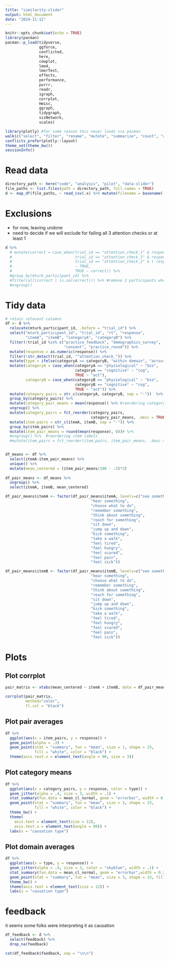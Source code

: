 ```yaml
---
title: "similarity-slider"
output: html_document
date: "2024-11-12"
---
```


```r
knitr::opts_chunk$set(echo = TRUE)
library(pacman)
pacman::p_load(tidyverse,
               ggforce,
               conflicted,
               here,
               cowplot,
               lme4,
               lmerTest,
               effects,
               performance,
               purrr,
               readr,
               igraph,
               corrplot,
               Hmisc,
               ggraph,
               tidygraph,
               visNetwork,
               scales)

library(plotly) #for some reason this never loads via pacman
walk(c("select", "filter", "rename", "mutate", "summarize", "count", "arrange"), ~ conflict_prefer(.x, "dplyr"))
conflicts_prefer(plotly::layout)
theme_set(theme_bw())
sessionInfo()

```

# Read data

```r
directory_path <- here("code", "analysis", "pilot", "data-slider")
file_paths <- list.files(path = directory_path, full.names = TRUE)
d <- map_df(file_paths, ~ read_csv(.x) %>% mutate(filename = basename(.x)))

```
# Exclusions

- for now, leaving undone
- need to decide if we will exclude for failing all 3 attention checks or at least 1

```r
d %>%
  # mutate(correct = case_when(trial_id == "attention_check_1" & response == 0 ~ TRUE,
  #                            trial_id == "attention_check_3" & response == 100 ~ TRUE,
  #                            trial_id == "attention_check_2" & ( response > 60 & response < 80 )
  #                            ~ TRUE,
  #                            TRUE ~ correct)) %>% 
  #group_by(mturk_participant_id) %>%
  #filter(all(correct | is.na(correct))) %>% #remove 2 participants who failed at least 1 att check
  #ungroup()
```

# Tidy data

```r
# retain relevant columns
df <- d %>% 
  relocate(mturk_participant_id, .before = "trial_id") %>% 
  select("mturk_participant_id", "trial_id", "rt", "response", 
         "itemA", "itemB", "categoryA", "categoryB") %>% 
  filter(!trial_id %in% c("practice_feedback", "demographics_survey", 
                          "consent", "practice_round")) %>% 
  mutate(response = as.numeric(response)) %>% 
  filter(!str_detect(trial_id, "^attention_check_")) %>% 
  mutate(type = ifelse(categoryA == categoryB, "within domain", "across domain")) %>% 
  mutate(categoryA = case_when(categoryA == "physiological" ~ "bio", 
                               categoryA == "cognitive" ~ "cog", 
                               TRUE ~ "act"),
         categoryB = case_when(categoryB == "physiological" ~ "bio", 
                               categoryB == "cognitive" ~ "cog", 
                               TRUE ~ "act")) %>% 
  mutate(category_pairs = str_c(categoryA, categoryB, sep = "-"))  %>% 
  group_by(category_pairs) %>%
  mutate(category_pair_means = mean(response)) %>% #reordering category labels
  ungroup() %>%
  mutate(category_pairs = fct_reorder(category_pairs, 
                                      category_pair_means, .desc = TRUE)) %>% 
  mutate(item_pairs = str_c(itemA, itemB, sep = "-")) %>%
  group_by(item_pairs) %>%
  mutate(item_pair_means = round(mean(response), 0))# %>%
  #ungroup() %>%  #reordering item labels
  #mutate(item_pairs = fct_reorder(item_pairs, item_pair_means, .desc = TRUE)) 


df_means <- df %>%
  select(itemA:item_pair_means) %>%
  unique() %>%
  mutate(mean_centered = (item_pair_means/100 - .5)*2)
  
df_pair_means <- df_means %>%
  ungroup() %>%
  select(itemA, itemB, mean_centered) 

df_pair_means$itemA <- factor(df_pair_means$itemA, levels=c("see something",
                                      "hear something",
                                      "choose what to do",
                                      "remember something",
                                      "think about something",
                                      "reach for something",
                                      "sit down",
                                      "jump up and down",
                                      "kick something",
                                      "take a walk",
                                      "feel tired",
                                      "feel hungry",
                                      "feel scared",
                                      "feel pain",
                                      "feel sick"))

df_pair_means$itemB <- factor(df_pair_means$itemB, levels=c("see something",
                                      "hear something",
                                      "choose what to do",
                                      "remember something",
                                      "think about something",
                                      "reach for something",
                                      "sit down",
                                      "jump up and down",
                                      "kick something",
                                      "take a walk",
                                      "feel tired",
                                      "feel hungry",
                                      "feel scared",
                                      "feel pain",
                                      "feel sick"))

```

# Plots

## Plot corrplot

```r
pair_matrix <- xtabs(mean_centered ~ itemA + itemB, data = df_pair_means)

corrplot(pair_matrix, 
         method="color",
         tl.col	= "black")
```




## Plot pair averages 

```r
df %>%
  ggplot(aes(x = item_pairs, y = response)) +
  geom_point(alpha = .3) +
  geom_point(stat = "summary", fun = "mean", size = 1, shape = 23, 
             fill = "white", color = "black") +
  theme(axis.text.x = element_text(angle = 90, size = 3))

```

## Plot category means 

```r
df %>%
  ggplot(aes(x = category_pairs, y = response, color = type)) +
  geom_jitter(alpha = .4, size = 3, width = .1) +
  stat_summary(fun.data = mean_cl_normal, geom = "errorbar", width = 0.2, color = "black") +
  geom_point(stat = "summary", fun = "mean", size = 3, shape = 23, 
             fill = "white", color = "black") +
  theme_bw() +
  theme(
    axis.text = element_text(size = 12),
    axis.text.x = element_text(angle = 90)) +
  labs(x = "causation type")

```

## Plot domain averages

```r
df %>%
  ggplot(aes(x = type, y = response)) +
  geom_jitter(alpha = .4, size = 3, color = "skyblue", width = .1) +
  stat_summary(fun.data = mean_cl_normal, geom = "errorbar",width = 0.2) +
  geom_point(stat = "summary", fun = "mean", size = 3, shape = 23, fill = "white") +
  theme_bw() +
  theme(axis.text = element_text(size = 12)) +
  labs(x = "causation type") 

```


# feedback

it seems some folks were interpreting it as causation
```r
df_feedback <- d %>% 
  select(feedback) %>% 
  drop_na(feedback)

cat(df_feedback$feedback, sep = "\n\n")

```

